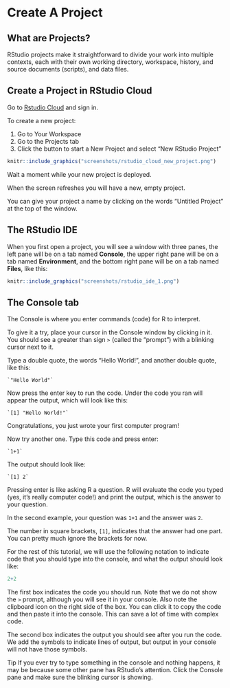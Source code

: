 # Create A Project

## What are Projects?

RStudio projects make it straightforward to divide your work into multiple contexts, each with their own working directory, workspace, history, and source documents (scripts), and data files.


## Create a Project in RStudio Cloud

Go to [Rstudio Cloud](https://rstudio.cloud/) and sign in.

To create a new project:

1. Go to Your Workspace
2. Go to the Projects tab
2. Click the button to start a New Project and select "New RStudio Project"

```r
knitr::include_graphics("screenshots/rstudio_cloud_new_project.png")
```

Wait a moment while your new project is deployed.

When the screen refreshes you will have a new, empty project.

You can give your project a name by clicking on the words "Untitled Project" at the top of the window.

## The RStudio IDE

When you first open a project, you will see a window with three panes, the left pane will be on a tab named **Console**, the upper right pane will be on a tab named **Environment**, and the bottom right pane will be on a tab named **Files**, like this:

```r
knitr::include_graphics("screenshots/rstudio_ide_1.png")
```

## The Console tab

The Console is where you enter commands (code) for R to interpret.

To give it a try, place your cursor in the Console window by clicking in it. You should see a greater than sign `>` (called the "prompt") with a blinking cursor next to it.

Type a double quote, the words "Hello World!", and another double quote, like this:

    `"Hello World"`

Now press the enter key to run the code. Under the code you ran will appear the output, which will look like this:

    `[1] "Hello World!"`

<p class="text-success font-weight-bold">Congratulations, you just wrote your first computer program!</p>

Now try another one. Type this code and press enter:

    `1+1`

The output should look like:

    `[1] 2`

Pressing enter is like asking R a question. R will evaluate the code you typed (yes, it's really computer code!) and print the output, which is the answer to your question.

In the second example, your question was `1+1` and the answer was `2`.

The number in square brackets, `[1]`, indicates that the answer had one part. You can pretty much ignore the brackets for now.

For the rest of this tutorial, we will use the following notation to indicate code that you should type into the console, and what the output should look like:

```r
2+2
```

The first box indicates the code you should run. Note that we do not show the `>` prompt, although you will see it in your console. Also note the clipboard icon on the right side of the box. You can click it to copy the code and then paste it into the console. This can save a lot of time with complex code.

The second box indicates the output you should see after you run the code. We add the symbols  to indicate lines of output, but output in your console will not have those symbols.

<span class="label label-info">Tip</span> If you ever try to type something in the console and nothing happens, it may be because some other pane has RStudio's attention. Click the Console pane and make sure the blinking cursor is showing.